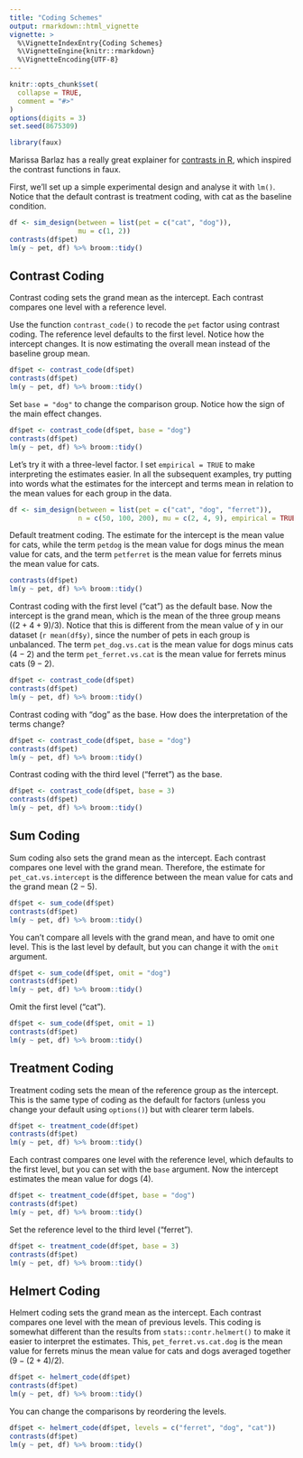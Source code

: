 ```yaml
---
title: "Coding Schemes"
output: rmarkdown::html_vignette
vignette: >
  %\VignetteIndexEntry{Coding Schemes}
  %\VignetteEngine{knitr::rmarkdown}
  %\VignetteEncoding{UTF-8}
---
```


```r
knitr::opts_chunk$set(
  collapse = TRUE,
  comment = "#>"
)
options(digits = 3)
set.seed(8675309)
```

```r
library(faux)
```

Marissa Barlaz has a really great explainer for [contrasts in R](https://marissabarlaz.github.io/portfolio/contrastcoding/), which inspired the contrast functions in faux.


First, we'll set up a simple experimental design and analyse it with `lm()`. Notice that the default contrast is treatment coding, with cat as the baseline condition.

```r
df <- sim_design(between = list(pet = c("cat", "dog")), 
                 mu = c(1, 2))
contrasts(df$pet)
lm(y ~ pet, df) %>% broom::tidy()
```

## Contrast Coding

Contrast coding sets the grand mean as the intercept. Each contrast compares one level with a reference level.

Use the function `contrast_code()` to recode the `pet` factor using contrast coding. The reference level defaults to the first level. Notice how the intercept changes. It is now estimating the overall mean instead of the baseline group mean.

```r
df$pet <- contrast_code(df$pet)
contrasts(df$pet)
lm(y ~ pet, df) %>% broom::tidy()
```

Set `base = "dog"` to change the comparison group. Notice how the sign of the main effect changes.

```r
df$pet <- contrast_code(df$pet, base = "dog")
contrasts(df$pet)
lm(y ~ pet, df) %>% broom::tidy()
```

Let's try it with a three-level factor. I set `empirical = TRUE` to make interpreting the estimates easier. In all the subsequent examples, try putting into words what the estimates for the intercept and terms mean in relation to the mean values for each group in the data.

```r
df <- sim_design(between = list(pet = c("cat", "dog", "ferret")), 
                 n = c(50, 100, 200), mu = c(2, 4, 9), empirical = TRUE)
```

Default treatment coding. The estimate for the intercept is the mean value for cats, while the term `petdog` is the mean value for dogs minus the mean value for cats, and the term `petferret` is the mean value for ferrets minus the mean value for cats.

```r
contrasts(df$pet)
lm(y ~ pet, df) %>% broom::tidy()
```

Contrast coding with the first level ("cat") as the default base. Now the intercept is the grand mean, which is the mean of the three group means ($(2 + 4 + 9)/3$). Notice that this is different from the mean value of y in our dataset (`r mean(df$y)`, since the number of pets in each group is unbalanced. The term `pet_dog.vs.cat` is the mean value for dogs minus cats ($4 - 2$) and the term `pet_ferret.vs.cat` is the mean value for ferrets minus cats ($9 - 2$).

```r
df$pet <- contrast_code(df$pet)
contrasts(df$pet)
lm(y ~ pet, df) %>% broom::tidy()
```

Contrast coding with "dog" as the base. How does the interpretation of the terms change?

```r
df$pet <- contrast_code(df$pet, base = "dog")
contrasts(df$pet)
lm(y ~ pet, df) %>% broom::tidy()
```

Contrast coding with the third level ("ferret") as the base.

```r
df$pet <- contrast_code(df$pet, base = 3)
contrasts(df$pet)
lm(y ~ pet, df) %>% broom::tidy()
```

## Sum Coding

Sum coding also sets the grand mean as the intercept. Each contrast compares one level with the grand mean. Therefore, the estimate for `pet_cat.vs.intercept` is the difference between the mean value for cats and the grand mean ($2 - 5$).

```r
df$pet <- sum_code(df$pet)
contrasts(df$pet)
lm(y ~ pet, df) %>% broom::tidy()
```

You can't compare all levels with the grand mean, and have to omit one level. This is the last level by default, but you can change it with the `omit` argument.

```r
df$pet <- sum_code(df$pet, omit = "dog")
contrasts(df$pet)
lm(y ~ pet, df) %>% broom::tidy()
```

Omit the first level ("cat").

```r
df$pet <- sum_code(df$pet, omit = 1)
contrasts(df$pet)
lm(y ~ pet, df) %>% broom::tidy()
```

## Treatment Coding

Treatment coding sets the mean of the reference group as the intercept. This is the same type of coding as the default for factors (unless you change your default using `options()`) but with clearer term labels. 

```r
df$pet <- treatment_code(df$pet)
contrasts(df$pet)
lm(y ~ pet, df) %>% broom::tidy()
```

Each contrast compares one level with the reference level, which defaults to the first level, but you can set with the `base` argument. Now the intercept estimates the mean value for dogs ($4$).

```r
df$pet <- treatment_code(df$pet, base = "dog")
contrasts(df$pet)
lm(y ~ pet, df) %>% broom::tidy()
```

Set the reference level to the third level ("ferret").

```r
df$pet <- treatment_code(df$pet, base = 3)
contrasts(df$pet)
lm(y ~ pet, df) %>% broom::tidy()
```


## Helmert Coding

Helmert coding sets the grand mean as the intercept. Each contrast compares one level with the mean of previous levels. This coding is somewhat different than the results from `stats::contr.helmert()` to make it easier to interpret the estimates. This, `pet_ferret.vs.cat.dog` is the mean value for ferrets minus the mean value for cats and dogs averaged together ($9-(2+4)/2$).

```r
df$pet <- helmert_code(df$pet)
contrasts(df$pet)
lm(y ~ pet, df) %>% broom::tidy()
```

You can change the comparisons by reordering the levels.

```r
df$pet <- helmert_code(df$pet, levels = c("ferret", "dog", "cat"))
contrasts(df$pet)
lm(y ~ pet, df) %>% broom::tidy()
```
